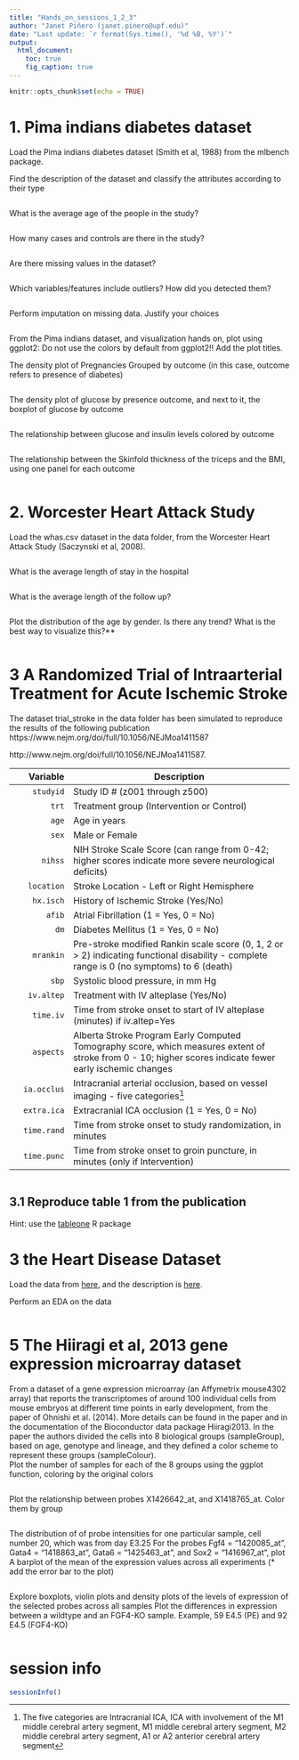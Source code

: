 ```yaml
---
title: "Hands_on_sessions_1_2_3"
author: "Janet Piñero (janet.pinero@upf.edu)"
date: "Last update: `r format(Sys.time(), '%d %B, %Y')`"      
output:
  html_document:
    toc: true
    fig_caption: true
---
```


```r
knitr::opts_chunk$set(echo = TRUE)
```

# 1. Pima indians diabetes dataset 

Load the Pima indians diabetes dataset (Smith et al, 1988) from the mlbench package. 

Find the description of the dataset and classify the attributes according to their type

```r


```

What is the average age of the people in the study?

```r
 

```

How many cases and controls are there in the study? 
```r
 

```

Are there missing values in the dataset? 

```r



```

Which variables/features include outliers? How did you detected them?

```r

```

Perform imputation on missing data. Justify your choices

```r

```


From the Pima indians dataset, and visualization hands on,  plot using ggplot2:
Do not use the colors by default from ggplot2!! Add the plot titles. 

The density plot of Pregnancies Grouped by outcome (in this case, outcome refers to presence of diabetes)
```r

```

The density plot of glucose by presence outcome, and next to it, the boxplot of glucose by outcome 
```r

```

The relationship between glucose and insulin levels colored by outcome
```r

```

The relationship between the  Skinfold thickness of the triceps and the BMI, using one panel for each outcome
```r

```


# 2. Worcester Heart Attack Study 

Load the whas.csv dataset in the data folder, from the Worcester Heart Attack Study (Saczynski et al, 2008).

```r


```

What is the average length of stay in the hospital	

```r

```

What is the average length of the follow up?

```r


```

Plot the distribution of the age by gender. Is there any trend? What is the best way to visualize this?** 

```r

```


# 3  A Randomized Trial of Intraarterial Treatment for Acute Ischemic Stroke
The dataset trial_stroke in the data folder has been simulated to reproduce the results of the following publication
https://www.nejm.org/doi/full/10.1056/NEJMoa1411587

 http://www.nejm.org/doi/full/10.1056/NEJMoa1411587.

Variable |	Description
----------: | -----------------------------------------
`studyid` |	Study ID # (z001 through z500)
`trt`	| Treatment group (Intervention or Control)
`age`	| Age in years
`sex`	| Male or Female
`nihss`	| NIH Stroke Scale Score (can range from 0-42; higher scores indicate more severe neurological deficits)
`location` |	Stroke Location - Left or Right Hemisphere
`hx.isch`	| History of Ischemic Stroke (Yes/No)
`afib`	| Atrial Fibrillation (1 = Yes, 0 = No)
`dm`	| Diabetes Mellitus (1 = Yes, 0 = No)
`mrankin` |	Pre-stroke modified Rankin scale score (0, 1, 2 or > 2) indicating functional disability - complete range is 0 (no symptoms) to 6 (death)
`sbp`	| Systolic blood pressure, in mm Hg
`iv.altep`	| Treatment with IV alteplase (Yes/No)
`time.iv`	| Time from stroke onset to start of IV alteplase (minutes) if iv.altep=Yes
`aspects`	| Alberta Stroke Program Early Computed Tomography score, which measures extent of stroke from 0 - 10; higher scores indicate fewer early ischemic changes
`ia.occlus`	| Intracranial arterial occlusion, based on vessel imaging - five categories^[The five categories are Intracranial ICA, ICA with involvement of the M1 middle cerebral artery segment, M1 middle cerebral artery segment, M2 middle cerebral artery segment, A1 or A2 anterior cerebral artery segment]
`extra.ica`	| Extracranial ICA occlusion (1 = Yes, 0 = No)
`time.rand`	| Time from stroke onset to study randomization, in minutes
`time.punc`	| Time from stroke onset to groin puncture, in minutes (only if Intervention)


```r

```

## 3.1 Reproduce table 1 from the publication
Hint: use the [tableone](https://cran.r-project.org/web/packages/tableone/vignettes/introduction.html) R package

# 3 the Heart Disease Dataset 
Load the data from
[here](https://raw.githubusercontent.com/jpinero/DMI_2021/main/datasets/heart_disease_dataset.csv), and the description is [here](https://raw.githubusercontent.com/jpinero/DMI_2021/main/datasets/heart_disease_description.txt).

Perform an EDA on the data
```r

```


# 5 The Hiiragi et al, 2013 gene expression microarray dataset

From a dataset of a gene expression microarray (an Affymetrix mouse4302 array) that reports the transcriptomes of around 100 individual cells from mouse embryos at different time points in early development, from the paper of Ohnishi et al. (2014). More details can be found in the paper and in the documentation of the Bioconductor data package Hiiragi2013. 
In the paper the authors divided the cells into 8 biological groups (sampleGroup), based on age, genotype and lineage, and they defined a color scheme to represent these groups (sampleColour).  
Plot the number of samples for each of the 8 groups using the ggplot function, coloring by the original colors

```r

```

Plot the relationship between probes  X1426642_at, and X1418765_at. Color them by group

```r

```

The distribution of of probe intensities for one particular sample, cell number 20, which was from day E3.25
For the probes Fgf4 = "1420085_at", Gata4 = "1418863_at",  Gata6 = "1425463_at",  and Sox2 = "1416967_at", plot
A barplot of the mean of the expression values across all experiments (* add the error bar to the plot)

```r

```

Explore boxplots, violin plots and density plots of the levels of expression of the selected probes across all samples
Plot the differences in expression between a wildtype and an FGF4-KO sample. Example,  59 E4.5 (PE) and 92 E4.5 (FGF4-KO) 

```r

```



# session info {.unnumbered}

```r
sessionInfo()
```
